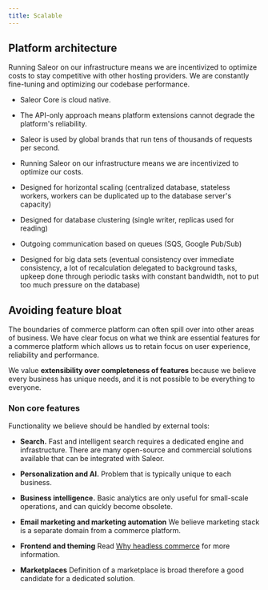 ```yaml
---
title: Scalable
---
```


## Platform architecture

Running Saleor on our infrastructure means we are incentivized to optimize costs to stay competitive with other hosting providers.
We are constantly fine-tuning and optimizing our codebase performance.

- Saleor Core is cloud native.

- The API-only approach means platform extensions cannot degrade the platform's reliability.

- Saleor is used by global brands that run tens of thousands of requests per second.

- Running Saleor on our infrastructure means we are incentivized to optimize our costs.

- Designed for horizontal scaling
  (centralized database, stateless workers, workers can be duplicated up to the database server's capacity)

- Designed for database clustering (single writer, replicas used for reading)

- Outgoing communication based on queues (SQS, Google Pub/Sub)

- Designed for big data sets
  (eventual consistency over immediate consistency, a lot of recalculation delegated to background tasks,
  upkeep done through periodic tasks with constant bandwidth, not to put too much pressure on the database)

## Avoiding feature bloat

The boundaries of commerce platform can often spill over into other areas of business.
We have clear focus on what we think are essential features for a commerce platform
which allows us to retain focus on user experience, reliability and performance.

We value **extensibility over completeness of features** because we believe every business has unique needs,
and it is not possible to be everything to everyone.

### Non core features

Functionality we believe should be handled by external tools:

- **Search.**
  Fast and intelligent search requires a dedicated engine and infrastructure.
  There are many open-source and commercial solutions available that can be integrated with Saleor.

- **Personalization and AI.** Problem that is typically unique to each business.

- **Business intelligence.**
  Basic analytics are only useful for small-scale operations, and can quickly become obsolete.

- **Email marketing and marketing automation**
  We believe marketing stack is a separate domain from a commerce platform.

- **Frontend and theming**
  Read [Why headless commerce](overview/why-saleor/headless.mdx) for more information.

- **Marketplaces**
  Definition of a marketplace is broad therefore a good candidate for a dedicated solution.

